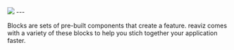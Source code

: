 

<div className="my-0 mx-auto text-white text-center flex flex-col">
  <img
    className="mx-auto mb-8 mt-8"
    src={img.src}
  />
  ---
</div>

Blocks are sets of pre-built components that create a feature. reaviz comes with
a variety of these blocks to help you stich together your application faster.

<Cards>
  <Card title="Area Chart" href="/blocks/charts/area-chart" />
  <Card title="Bar Chart" href="/blocks/charts/bar-chart" />
  <Card title="Funnel Chart" href="/blocks/charts/funnel-chart" />
  <Card title="Heatmap" href="/blocks/charts/heatmap" />
  <Card title="Scatter Plot" href="/blocks/charts/scatter-plot" />
</Cards>
